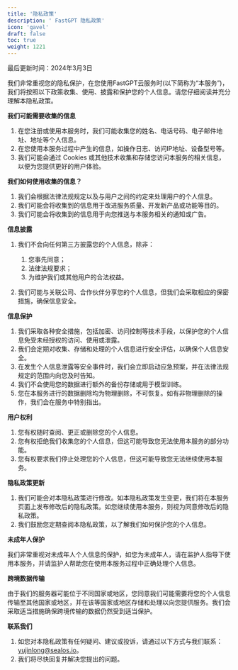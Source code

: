 ```yaml
---
title: '隐私政策'
description: ' FastGPT 隐私政策'
icon: 'gavel'
draft: false
toc: true
weight: 1221
---
```


最后更新时间：2024年3月3日

我们非常重视您的隐私保护，在您使用FastGPT云服务时(以下简称为“本服务”)，我们将按照以下政策收集、使用、披露和保护您的个人信息。请您仔细阅读并充分理解本隐私政策。

**我们可能需要收集的信息**

1. 在您注册或使用本服务时，我们可能收集您的姓名、电话号码、电子邮件地址、地址等个人信息。
2. 在您使用本服务过程中产生的信息，如操作日志、访问IP地址、设备型号等。
3. 我们可能会通过 Cookies 或其他技术收集和存储您访问本服务的相关信息，以便为您提供更好的用户体验。

**我们如何使用收集的信息？**

1. 我们会根据法律法规规定以及与用户之间的约定来处理用户的个人信息。
2. 我们可能会将收集到的信息用于改进服务质量、开发新产品或功能等目的。
3. 我们可能会将收集到的信息用于向您推送与本服务相关的通知或广告。

**信息披露**

1. 我们不会向任何第三方披露您的个人信息，除非：

   1. 您事先同意；
   2. 法律法规要求；
   3. 为维护我们或其他用户的合法权益。

2. 我们可能与关联公司、合作伙伴分享您的个人信息，但我们会采取相应的保密措施，确保信息安全。

**信息保护**

1. 我们采取各种安全措施，包括加密、访问控制等技术手段，以保护您的个人信息免受未经授权的访问、使用或泄露。
2. 我们会定期对收集、存储和处理的个人信息进行安全评估，以确保个人信息安全。
3. 在发生个人信息泄露等安全事件时，我们会立即启动应急预案，并在法律法规规定的范围内向您及时告知。
4. 我们不会使用您的数据进行额外的备份存储或用于模型训练。
5. 您在本服务进行的数据删除均为物理删除，不可恢复。如有非物理删除的操作，我们会在服务中特别指出。

**用户权利**

1. 您有权随时查阅、更正或删除您的个人信息。
2. 您有权拒绝我们收集您的个人信息，但这可能导致您无法使用本服务的部分功能。
3. 您有权要求我们停止处理您的个人信息，但这可能导致您无法继续使用本服务。

**隐私政策更新**

1. 我们可能会对本隐私政策进行修改。如本隐私政策发生变更，我们将在本服务页面上发布修改后的隐私政策。如您继续使用本服务，则视为同意修改后的隐私政策。
2. 我们鼓励您定期查阅本隐私政策，以了解我们如何保护您的个人信息。

**未成年人保护**

我们非常重视对未成年人个人信息的保护，如您为未成年人，请在监护人指导下使用本服务，并请监护人帮助您在使用本服务过程中正确处理个人信息。

**跨境数据传输**

由于我们的服务器可能位于不同国家或地区，您同意我们可能需要将您的个人信息传输至其他国家或地区，并在该等国家或地区存储和处理以向您提供服务。我们会采取适当措施确保跨境传输的数据仍然受到适当保护。

**联系我们**

1. 如您对本隐私政策有任何疑问、建议或投诉，请通过以下方式与我们联系：yujinlong@sealos.io。
2. 我们将尽快回复并解决您提出的问题。